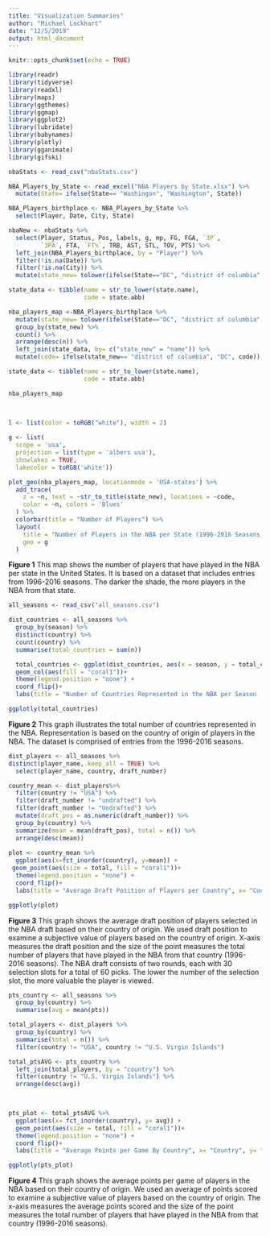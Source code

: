 ```yaml
---
title: "Visualization Summaries"
author: "Michael Lockhart"
date: "12/5/2019"
output: html_document
---
```


```r
knitr::opts_chunk$set(echo = TRUE)
```

```r
library(readr)
library(tidyverse)
library(readxl)
library(maps)
library(ggthemes)
library(ggmap)
library(ggplot2)
library(lubridate)
library(babynames)
library(plotly)
library(gganimate) 
library(gifski) 
```

```r
nbaStats <- read_csv("nbaStats.csv")
```

```r
NBA_Players_by_State <- read_excel("NBA Players by State.xlsx") %>% 
  mutate(State= ifelse(State== "Washingon", "Washington", State))
```

```r
NBA_Players_birthplace <- NBA_Players_by_State %>% 
  select(Player, Date, City, State)
```



```r
nbaNew <- nbaStats %>% 
  select(Player, Status, Pos, labels, g, mp, FG, FGA, `3P`, 
         `3PA`, FTA, `FT%`, TRB, AST, STL, TOV, PTS) %>% 
  left_join(NBA_Players_birthplace, by = "Player") %>% 
  filter(!is.na(Date)) %>% 
  filter(!is.na(City)) %>% 
  mutate(state_new= tolower(ifelse(State=="DC", "district of columbia", State))) 
```

```r
state_data <- tibble(name = str_to_lower(state.name), 
                     code = state.abb) 

nba_players_map <-NBA_Players_birthplace %>%
  mutate(state_new= tolower(ifelse(State=="DC", "district of columbia", State))) %>% 
  group_by(state_new) %>% 
  count() %>% 
  arrange(desc(n)) %>% 
  left_join(state_data, by= c("state_new" = "name")) %>% 
  mutate(code= ifelse(state_new== "district of columbia", "DC", code))
```

```r
state_data <- tibble(name = str_to_lower(state.name), 
                     code = state.abb)
```


```r
nba_players_map 

  
  
l <- list(color = toRGB("white"), width = 2) 

g <- list(
  scope = 'usa',
  projection = list(type = 'albers usa'),
  showlakes = TRUE,
  lakecolor = toRGB('white'))
```

```r
plot_geo(nba_players_map, locationmode = 'USA-states') %>%
  add_trace(
    z = ~n, text = ~str_to_title(state_new), locations = ~code,
    color = ~n, colors = 'Blues'
  ) %>%
  colorbar(title = "Number of Players") %>%
  layout(
    title = "Number of Players in the NBA per State (1996-2016 Seasons)",
    geo = g
  )
```




**Figure 1** 
This map shows the number of players that have played in the NBA per state in the United States. It is based on a dataset that includes entries from 1996-2016 seasons. The darker the shade, the more players in the NBA from that state. 

```r
all_seasons <- read_csv("all_seasons.csv")
```

```r
dist_countries <- all_seasons %>% 
  group_by(season) %>% 
  distinct(country) %>% 
  count(country) %>% 
  summarise(total_countries = sum(n)) 
```

```r
  total_countries <- ggplot(dist_countries, aes(x = season, y = total_countries))+
  geom_col(aes(fill = "coral1"))+
  theme(legend.position = "none") +
  coord_flip()+
  labs(title = "Number of Countries Represented in the NBA per Season (1996-2016)", x = "NBA Season" , y = "Total Number of Countries") 
```

```r
ggplotly(total_countries) 
```




**Figure 2** 
This graph illustrates the total number of countries represented in the NBA. Representation is based on the country of origin of players in the NBA. The dataset is comprised of entries from the 1996-2016 seasons.



```r
dist_players <- all_seasons %>% 
distinct(player_name,.keep_all = TRUE) %>% 
  select(player_name, country, draft_number)
```



```r
country_mean <- dist_players%>% 
  filter(country != "USA") %>% 
  filter(draft_number != "undrafted") %>% 
  filter(draft_number != "Undrafted") %>% 
  mutate(draft_pos = as.numeric(draft_number)) %>% 
  group_by(country) %>%  
  summarize(mean = mean(draft_pos), total = n()) %>%
  arrange(desc(mean))
  
plot <- country_mean %>%   
  ggplot(aes(x=fct_inorder(country), y=mean)) +
 geom_point(aes(size = total, fill = "coral1"))+
  theme(legend.position = "none") +
  coord_flip()+
  labs(title = "Average Draft Position of Players per Country", x= "Country", y= "Average Draft Position" )

```

```r
ggplotly(plot)
```




**Figure 3**
This graph shows the average draft position of players selected in the NBA draft based on their country of origin. We used draft position to examine a subjective value of players based on the country of origin. X-axis measures the draft position and the size of the point measures the total number of players that have played in the NBA from that country (1996-2016 seasons). The NBA draft consists of two rounds, each with 30 selection slots for a total of 60 picks. The lower the number of the selection slot, the more valuable the player is viewed.   



```r
pts_country <- all_seasons %>% 
  group_by(country) %>% 
  summarise(avg = mean(pts))

```

```r
total_players <- dist_players %>% 
  group_by(country) %>% 
  summarise(total = n()) %>% 
  filter(country != "USA", country != "U.S. Virgin Islands")

```

```r
total_ptsAVG <- pts_country %>% 
  left_join(total_players, by = "country") %>% 
  filter(country != "U.S. Virgin Islands") %>% 
  arrange(desc(avg))

 
```

```r
pts_plot <- total_ptsAVG %>% 
  ggplot(aes(x= fct_inorder(country), y= avg)) +
  geom_point(aes(size = total, fill = "coral1"))+
  theme(legend.position = "none") +
  coord_flip()+
  labs(title = "Average Points per Game By Country", x= "Country", y= "Average Points per Game" )

ggplotly(pts_plot)
```




**Figure 4**
This graph shows the average points per game of players in the NBA based on their country of origin. We used an average of points scored to examine a subjective value of players based on the country of origin. The x-axis measures the average points scored and the size of the point measures the total number of players that have played in the NBA from that country (1996-2016 seasons).



